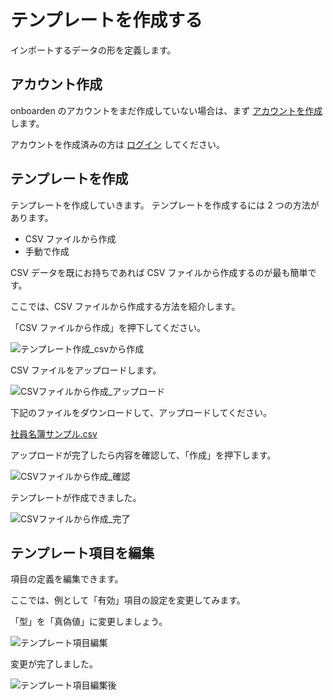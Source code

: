 
# テンプレートを作成する

インポートするデータの形を定義します。

## アカウント作成

onboarden のアカウントをまだ作成していない場合は、まず [アカウントを作成](https://app.onboarden.io/register) します。

アカウントを作成済みの方は [ログイン](https://app.onboarden.io/login) してください。

## テンプレートを作成

テンプレートを作成していきます。
テンプレートを作成するには 2 つの方法があります。

- CSV ファイルから作成
- 手動で作成

CSV データを既にお持ちであれば CSV ファイルから作成するのが最も簡単です。

ここでは、CSV ファイルから作成する方法を紹介します。

「CSV ファイルから作成」を押下してください。

![テンプレート作成_csvから作成](./assets/テンプレート作成_csvから作成.png)

CSV ファイルをアップロードします。

![CSVファイルから作成_アップロード](./assets/CSVファイルから作成_アップロード.png)

下記のファイルをダウンロードして、アップロードしてください。

[社員名簿サンプル.csv](./assets/社員名簿サンプル.csv)

アップロードが完了したら内容を確認して、「作成」を押下します。

![CSVファイルから作成_確認゙](./assets/CSVファイルから作成_確認.png)

テンプレートが作成できました。

![CSVファイルから作成_完了゙](./assets/CSVファイルから作成_完了.png)

## テンプレート項目を編集

項目の定義を編集できます。

ここでは、例として「有効」項目の設定を変更してみます。

「型」を「真偽値」に変更しましょう。

![テンプレート項目編集゙](./assets/テンプレート項目編集.png)

変更が完了しました。

![テンプレート項目編集゙後](./assets/テンプレート項目編集後.png)
